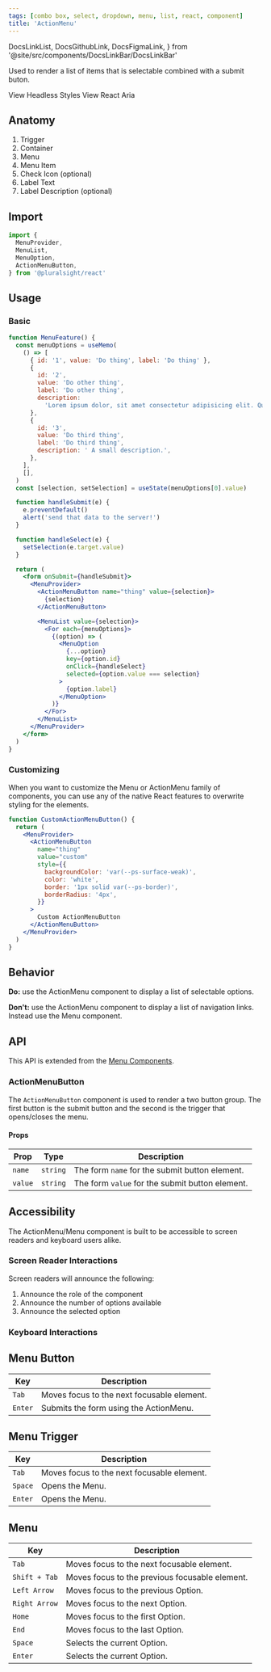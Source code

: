 ```yaml
---
tags: [combo box, select, dropdown, menu, list, react, component]
title: 'ActionMenu'
---
```


  DocsLinkList,
  DocsGithubLink,
  DocsFigmaLink,
} from '@site/src/components/DocsLinkBar/DocsLinkBar'

<p className="size-xxl">
  Used to render a list of items that is selectable combined with a submit
  buton.
</p>

<DocsLinkList>
  <DocsGithubLink href="https://github.com/pluralsight/pando/blob/main/packages/react/src/components/Menu" />
  <DocsGithubLink href="https://github.com/pluralsight/pando/blob/main/packages/headless-styles/src/components/ActionMenu/actionMenu.ts">
    View Headless Styles
  </DocsGithubLink>
  <DocsGithubLink href="https://github.com/pluralsight/pando/blob/main/packages/react-aria/src/menu.ts">
    View React Aria
  </DocsGithubLink>
  <DocsFigmaLink href="https://www.figma.com/file/ZmH4XsZS5WnKeo28ylM5x1/Pando-UI-kit-(Web)?node-id=1214%3A50560&t=YLA3FBYLefNvfeuf-0" />
</DocsLinkList>

## Anatomy

1. Trigger
2. Container
3. Menu
4. Menu Item
5. Check Icon (optional)
6. Label Text
7. Label Description (optional)

## Import

```typescript
import {
  MenuProvider,
  MenuList,
  MenuOption,
  ActionMenuButton,
} from '@pluralsight/react'
```

## Usage

### Basic

```jsx live
function MenuFeature() {
  const menuOptions = useMemo(
    () => [
      { id: '1', value: 'Do thing', label: 'Do thing' },
      {
        id: '2',
        value: 'Do other thing',
        label: 'Do other thing',
        description:
          'Lorem ipsum dolor, sit amet consectetur adipisicing elit. Quas culpa molestias vel, ad ratione placeat dolorum facere dolorem!',
      },
      {
        id: '3',
        value: 'Do third thing',
        label: 'Do third thing',
        description: ' A small description.',
      },
    ],
    [],
  )
  const [selection, setSelection] = useState(menuOptions[0].value)

  function handleSubmit(e) {
    e.preventDefault()
    alert('send that data to the server!')
  }

  function handleSelect(e) {
    setSelection(e.target.value)
  }

  return (
    <form onSubmit={handleSubmit}>
      <MenuProvider>
        <ActionMenuButton name="thing" value={selection}>
          {selection}
        </ActionMenuButton>

        <MenuList value={selection}>
          <For each={menuOptions}>
            {(option) => (
              <MenuOption
                {...option}
                key={option.id}
                onClick={handleSelect}
                selected={option.value === selection}
              >
                {option.label}
              </MenuOption>
            )}
          </For>
        </MenuList>
      </MenuProvider>
    </form>
  )
}
```

### Customizing

When you want to customize the Menu or ActionMenu family of components, you can use any of the native React features to overwrite styling for the elements.

```jsx live
function CustomActionMenuButton() {
  return (
    <MenuProvider>
      <ActionMenuButton
        name="thing"
        value="custom"
        style={{
          backgroundColor: 'var(--ps-surface-weak)',
          color: 'white',
          border: '1px solid var(--ps-border)',
          borderRadius: '4px',
        }}
      >
        Custom ActionMenuButton
      </ActionMenuButton>
    </MenuProvider>
  )
}
```

## Behavior

**Do:** use the ActionMenu component to display a list of selectable options.

**Don't:** use the ActionMenu component to display a list of navigation links. Instead use the Menu component.

## API

This API is extended from the [Menu Components](./menu.mdx).

### ActionMenuButton

The `ActionMenuButton` component is used to render a two button group. The first button is the submit button and the second is the trigger that opens/closes the menu.

#### Props

| Prop    | Type     | Description                                     |
| ------- | -------- | ----------------------------------------------- |
| `name`  | `string` | The form `name` for the submit button element.  |
| `value` | `string` | The form `value` for the submit button element. |

## Accessibility

The ActionMenu/Menu component is built to be accessible to screen readers and keyboard users alike.

### Screen Reader Interactions

Screen readers will announce the following:

1. Announce the role of the component
2. Announce the number of options available
3. Announce the selected option

### Keyboard Interactions

## Menu Button

| Key     | Description                                |
| ------- | ------------------------------------------ |
| `Tab`   | Moves focus to the next focusable element. |
| `Enter` | Submits the form using the ActionMenu.     |

## Menu Trigger

| Key     | Description                                |
| ------- | ------------------------------------------ |
| `Tab`   | Moves focus to the next focusable element. |
| `Space` | Opens the Menu.                            |
| `Enter` | Opens the Menu.                            |

## Menu

| Key           | Description                                    |
| ------------- | ---------------------------------------------- |
| `Tab`         | Moves focus to the next focusable element.     |
| `Shift + Tab` | Moves focus to the previous focusable element. |
| `Left Arrow`  | Moves focus to the previous Option.            |
| `Right Arrow` | Moves focus to the next Option.                |
| `Home`        | Moves focus to the first Option.               |
| `End`         | Moves focus to the last Option.                |
| `Space`       | Selects the current Option.                    |
| `Enter`       | Selects the current Option.                    |
